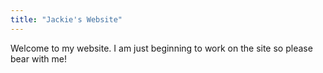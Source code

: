 ```yaml
---
title: "Jackie's Website"
---
```


Welcome to my website. I am just beginning to work on the site so please bear with me!